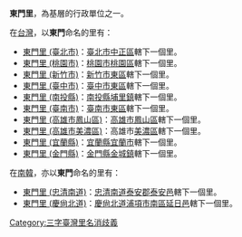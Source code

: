 '''東門里'''，為基層的行政單位之一。

在[[台灣|台灣]]，以'''東門'''命名的里有：
*[[東門里_(臺北市)|東門里 (臺北市)]]：[[臺北市|臺北市]][[中正區_(臺北市)|中正區]]轄下一個里。
*[[東門里_(桃園市)|東門里 (桃園市)]]：[[桃園市|桃園市]][[桃園區|桃園區]]轄下一個里。
*[[東門里_(新竹市)|東門里 (新竹市)]]：[[新竹市|新竹市]][[東區_(新竹市)|東區]]轄下一個里。
*[[東門里_(臺中市)|東門里 (臺中市)]]：[[臺中市|臺中市]][[東區_(臺中市)|東區]]轄下一個里。
*[[東門里_(南投縣)|東門里 (南投縣)]]：[[南投縣|南投縣]][[埔里鎮|埔里鎮]]轄下一個里。
*[[東門里_(臺南市)|東門里 (臺南市)]]：[[臺南市|臺南市]][[東區_(臺南市)|東區]]轄下一個里。
*[[東門里_(高雄市鳳山區)|東門里 (高雄市鳳山區)]]：[[高雄市|高雄市]][[鳳山區|鳳山區]]轄下一個里。
*[[東門里_(高雄市美濃區)|東門里 (高雄市美濃區)]]：高雄市[[美濃區|美濃區]]轄下一個里。
*[[東門里_(宜蘭縣)|東門里 (宜蘭縣)]]：[[宜蘭縣|宜蘭縣]][[宜蘭市|宜蘭市]]轄下一個里。
*[[東門里_(金門縣)|東門里 (金門縣)]]：[[金門縣|金門縣]][[金城鎮_(金門縣)|金城鎮]]轄下一個里。

在[[南韓|南韓]]，亦以'''東門'''命名的里有：
*[[東門里_(忠清南道)|東門里 (忠清南道)]]：[[忠清南道|忠清南道]][[泰安郡|泰安郡]][[泰安邑|泰安邑]]轄下一個里。
*[[東門里_(慶尙北道)|東門里 (慶尙北道)]]：[[慶尙北道|慶尙北道]][[浦項市|浦項市]][[南區_(浦項市)|南區]][[延日邑|延日邑]]轄下一個里。

{{消歧義|D|Cat=三字臺灣里名消歧義}}

[[Category:三字臺灣里名消歧義|Category:三字臺灣里名消歧義]]